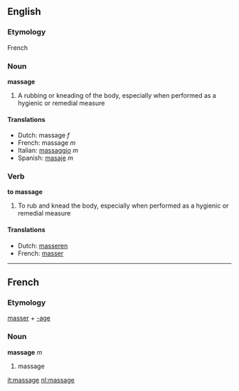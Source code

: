 ==English==
===Etymology===
French
===Noun===
'''massage'''

#A rubbing or kneading of the body, especially when performed as a hygienic or remedial measure

====Translations====
*Dutch: massage ''f''
*French: massage ''m''
*Italian: [[massaggio]] ''m''
*Spanish: [[masaje]] ''m''

===Verb===
'''to massage'''

#To rub and knead the body, especially when performed as a hygienic or remedial measure

====Translations====
*Dutch: [[masseren]]
*French: [[masser]]

----
==French==
===Etymology===
[[masser]] + [[-age]]

===Noun===
'''massage''' ''m''

# massage

[[it:massage]]
[[nl:massage]]